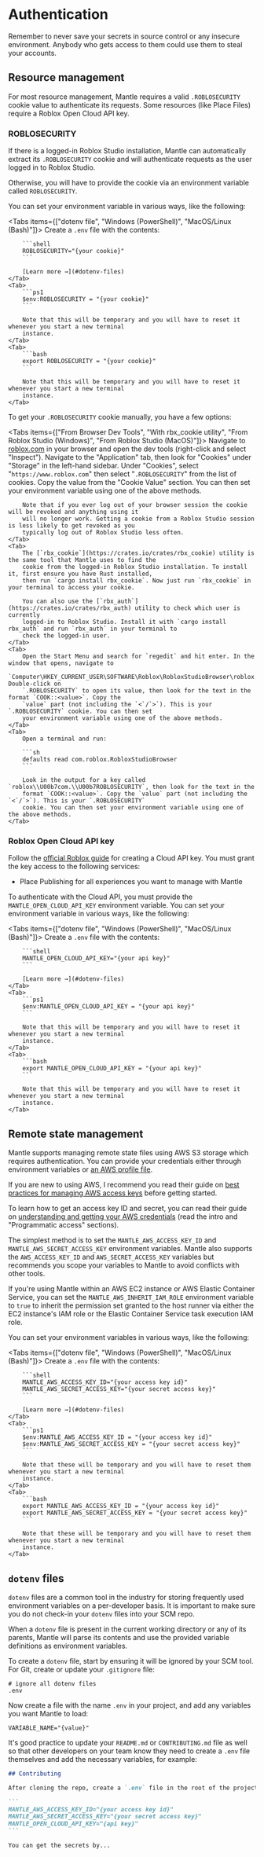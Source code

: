 
# Authentication

<Callout type="error">
  Remember to never save your secrets in source control or any insecure environment. Anybody who
  gets access to them could use them to steal your accounts.
</Callout>

## Resource management

For most resource management, Mantle requires a valid `.ROBLOSECURITY` cookie value to authenticate its
requests. Some resources (like Place Files) require a Roblox Open Cloud API key.

### ROBLOSECURITY

If there is a logged-in Roblox Studio installation, Mantle can automatically extract its `.ROBLOSECURITY`
cookie and will authenticate requests as the user logged in to Roblox Studio.

Otherwise, you will have to provide the cookie via an environment variable called `ROBLOSECURITY`.

You can set your environment variable in various ways, like the following:

<Tabs items={["dotenv file", "Windows (PowerShell)", "MacOS/Linux (Bash)"]}>
    <Tab>
        Create a `.env` file with the contents:

        ```shell
        ROBLOSECURITY="{your cookie}"
        ```

        [Learn more →](#dotenv-files)
    </Tab>
    <Tab>
        ```ps1
        $env:ROBLOSECURITY = "{your cookie}"
        ```

        Note that this will be temporary and you will have to reset it whenever you start a new terminal
        instance.
    </Tab>
    <Tab>
        ```bash
        export ROBLOSECURITY = "{your cookie}"
        ```

        Note that this will be temporary and you will have to reset it whenever you start a new terminal
        instance.
    </Tab>

</Tabs>

To get your `.ROBLOSECURITY` cookie manually, you have a few options:

<Tabs items={["From Browser Dev Tools", "With rbx_cookie utility", "From Roblox Studio (Windows)", "From Roblox Studio (MacOS)"]}>
    <Tab>
        Navigate to [roblox.com](https://www.roblox.com) in your browser and open the dev tools (right-click
        and select "Inspect"). Navigate to the "Application" tab, then look for "Cookies" under "Storage" in
        the left-hand sidebar. Under "Cookies", select "`https://www.roblox.com`" then select
        "`.ROBLOSECURITY`" from the list of cookies. Copy the value from the "Cookie Value" section. You can
        then set your environment variable using one of the above methods.

        Note that if you ever log out of your browser session the cookie will be revoked and anything using it
        will no longer work. Getting a cookie from a Roblox Studio session is less likely to get revoked as you
        typically log out of Roblox Studio less often.
    </Tab>
    <Tab>
        The [`rbx_cookie`](https://crates.io/crates/rbx_cookie) utility is the same tool that Mantle uses to find the
        cookie from the logged-in Roblox Studio installation. To install it, first ensure you have Rust installed,
        then run `cargo install rbx_cookie`. Now just run `rbx_cookie` in your terminal to access your cookie.

        You can also use the [`rbx_auth`](https://crates.io/crates/rbx_auth) utility to check which user is currently
        logged-in to Roblox Studio. Install it with `cargo install rbx_auth` and run `rbx_auth` in your terminal to
        check the logged-in user.
    </Tab>
    <Tab>
        Open the Start Menu and search for `regedit` and hit enter. In the window that opens, navigate to
        `Computer\HKEY_CURRENT_USER\SOFTWARE\Roblox\RobloxStudioBrowser\roblox.com\`. Double-click on
        `.ROBLOSECURITY` to open its value, then look for the text in the format `COOK::<value>`. Copy the
        `value` part (not including the `<`/`>`). This is your `.ROBLOSECURITY` cookie. You can then set
        your environment variable using one of the above methods.
    </Tab>
    <Tab>
        Open a terminal and run:

        ```sh
        defaults read com.roblox.RobloxStudioBrowser
        ```

        Look in the output for a key called `roblox\\U00b7com.\\U00b7ROBLOSECURITY`, then look for the text in the
        format `COOK::<value>`. Copy the `value` part (not including the `<`/`>`). This is your `.ROBLOSECURITY`
        cookie. You can then set your environment variable using one of the above methods.
    </Tab>

</Tabs>

### Roblox Open Cloud API key

Follow the [official Roblox guide](https://create.roblox.com/docs/cloud/open-cloud/api-keys) for creating a
Cloud API key. You must grant the key access to the following services:

* Place Publishing for all experiences you want to manage with Mantle

To authenticate with the Cloud API, you must provide the `MANTLE_OPEN_CLOUD_API_KEY` environment variable. You can
set your environment variable in various ways, like the following:

<Tabs items={["dotenv file", "Windows (PowerShell)", "MacOS/Linux (Bash)"]}>
    <Tab>
        Create a `.env` file with the contents:

        ```shell
        MANTLE_OPEN_CLOUD_API_KEY="{your api key}"
        ```

        [Learn more →](#dotenv-files)
    </Tab>
    <Tab>
        ```ps1
        $env:MANTLE_OPEN_CLOUD_API_KEY = "{your api key}"
        ```

        Note that this will be temporary and you will have to reset it whenever you start a new terminal
        instance.
    </Tab>
    <Tab>
        ```bash
        export MANTLE_OPEN_CLOUD_API_KEY = "{your api key}"
        ```

        Note that this will be temporary and you will have to reset it whenever you start a new terminal
        instance.
    </Tab>

</Tabs>

## Remote state management

Mantle supports managing remote state files using AWS S3 storage which requires authentication. You can
provide your credentials either through environment variables or [an AWS profile
file](https://docs.aws.amazon.com/cli/latest/userguide/cli-configure-profiles.html#cli-configure-profiles-create).

If you are new to using AWS, I recommend you read their guide on [best practices for managing AWS
access keys](https://docs.aws.amazon.com/general/latest/gr/aws-access-keys-best-practices.html)
before getting started.

To learn how to get an access key ID and secret, you can read their guide on [understanding and
getting your AWS credentials](https://docs.aws.amazon.com/general/latest/gr/aws-sec-cred-types.html)
(read the intro and "Programmatic access" sections).

The simplest method is to set the `MANTLE_AWS_ACCESS_KEY_ID` and `MANTLE_AWS_SECRET_ACCESS_KEY` environment
variables. Mantle also supports the `AWS_ACCESS_KEY_ID` and `AWS_SECRET_ACCESS_KEY` variables but recommends
you scope your variables to Mantle to avoid conflicts with other tools.

If you're using Mantle within an AWS EC2 instance or AWS Elastic Container Service, you can set the
`MANTLE_AWS_INHERIT_IAM_ROLE` environment variable to `true` to inherit the permission set granted to the host
runner via either the EC2 instance's IAM role or the Elastic Container Service task execution IAM role.

You can set your environment variables in various ways, like the following:

<Tabs items={["dotenv file", "Windows (PowerShell)", "MacOS/Linux (Bash)"]}>
    <Tab>
        Create a `.env` file with the contents:

        ```shell
        MANTLE_AWS_ACCESS_KEY_ID="{your access key id}"
        MANTLE_AWS_SECRET_ACCESS_KEY="{your secret access key}"
        ```

        [Learn more →](#dotenv-files)
    </Tab>
    <Tab>
        ```ps1
        $env:MANTLE_AWS_ACCESS_KEY_ID = "{your access key id}"
        $env:MANTLE_AWS_SECRET_ACCESS_KEY = "{your secret access key}"
        ```

        Note that these will be temporary and you will have to reset them whenever you start a new terminal
        instance.
    </Tab>
    <Tab>
        ```bash
        export MANTLE_AWS_ACCESS_KEY_ID = "{your access key id}"
        export MANTLE_AWS_SECRET_ACCESS_KEY = "{your secret access key}"
        ```

        Note that these will be temporary and you will have to reset them whenever you start a new terminal
        instance.
    </Tab>

</Tabs>

## `dotenv` files

`dotenv` files are a common tool in the industry for storing frequently used environment variables on a
per-developer basis. It is important to make sure you do not check-in your `dotenv` files into your SCM repo.

When a `dotenv` file is present in the current working directory or any of its parents, Mantle will parse its
contents and use the provided variable definitions as environment variables.

To create a `dotenv` file, start by ensuring it will be ignored by your SCM tool. For Git, create or update
your `.gitignore` file:

```shell filename=".gitignore"
# ignore all dotenv files
.env
```

Now create a file with the name `.env` in your project, and add any variables you want Mantle to load:

```shell filename=".env"
VARIABLE_NAME="{value}"
```

It's good practice to update your `README.md` or `CONTRIBUTING.md` file as well so that other developers on
your team know they need to create a `.env` file themselves and add the necessary variables, for example:

````md filename="README.md"
## Contributing

After cloning the repo, create a `.env` file in the root of the project, and add the following variables:

```
MANTLE_AWS_ACCESS_KEY_ID="{your access key id}"
MANTLE_AWS_SECRET_ACCESS_KEY="{your secret access key}"
MANTLE_OPEN_CLOUD_API_KEY="{api key}"
```

You can get the secrets by...
````
